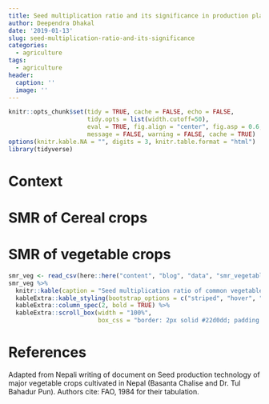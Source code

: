 ```yaml
---
title: Seed multiplication ratio and its significance in production planning
author: Deependra Dhakal
date: '2019-01-13'
slug: seed-multiplication-ratio-and-its-significance
categories:
  - agriculture
tags:
  - agriculture
header:
  caption: ''
  image: ''
---
```


```r
knitr::opts_chunk$set(tidy = TRUE, cache = FALSE, echo = FALSE, 
                      tidy.opts = list(width.cutoff=50), 
                      eval = TRUE, fig.align = "center", fig.asp = 0.6, 
                      message = FALSE, warning = FALSE, cache = TRUE)
options(knitr.kable.NA = "", digits = 3, knitr.table.format = "html")
library(tidyverse)
```

# Context

# SMR of Cereal crops

# SMR of vegetable crops

```r
smr_veg <- read_csv(here::here("content", "blog", "data", "smr_vegetables.csv"), comment = "#")
smr_veg %>%
  knitr::kable(caption = "Seed multiplication ratio of common vegetable crops", format = "html") %>% 
  kableExtra::kable_styling(bootstrap_options = c("striped", "hover", "condensed", "responsive"), font_size = 12) %>%
  kableExtra::column_spec(2, bold = TRUE) %>% 
  kableExtra::scroll_box(width = "100%", 
                         box_css = "border: 2px solid #22d0dd; padding: 10px; ")
```


# References

Adapted from Nepali writing of document on Seed production technology of major vegetable crops cultivated in Nepal (Basanta Chalise and Dr. Tul Bahadur Pun). Authors cite: FAO, 1984 for their tabulation.
